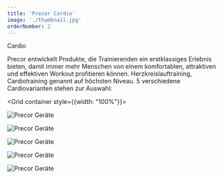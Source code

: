 ```yaml
---
title: 'Precor Cardio'
image: './thumbnail.jpg'
orderNumber: 2
---
```



<Typography variant="h6">
   <Link href="https://www.precor.com/de/commercial/cardio-equipment">Cardio</Link>
</Typography>

Precor entwickelt Produkte, die Trainierenden ein erstklassiges Erlebnis bieten, damit immer mehr Menschen von einem
komfortablen, attraktiven und effektiven Workout profitieren können. Herzkreislauftraining, Cardiotraining genannt auf höchsten
Niveau. 5 verschiedene Cardiovarianten stehen zur Auswahl:

<Grid container style={{width: "100%"}}>
  <Grid item xs={4} sm={2}>

![Precor Geräte](./precor_1.jpg)

  </Grid>
  <Grid item xs={4} sm={2}>

![Precor Geräte](./precor_2.jpg)

  </Grid>
  <Grid item xs={4} sm={2}>

![Precor Geräte](./precor_3.jpg)

  </Grid>
  <Grid item xs={4} sm={2}>

![Precor Geräte](./precor_4.jpg)

  </Grid>
  <Grid item xs={4} sm={2}>

![Precor Geräte](./precor_5.jpg)

  </Grid>
</Grid>
